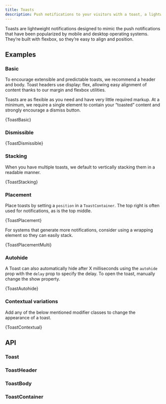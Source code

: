 ```yaml
---
title: Toasts
description: Push notifications to your visitors with a toast, a lightweight and easily customizable alert message.
---
```



Toasts are lightweight notifications designed to mimic the push notifications that have been popularized by mobile and desktop operating systems. They’re built with flexbox, so they’re easy to align and position.

## Examples

### Basic

To encourage extensible and predictable toasts, we recommend a header and body. Toast headers use display: flex, allowing easy alignment of content thanks to our margin and flexbox utilities.

Toasts are as flexible as you need and have very little required markup. At a minimum, we require a single element to contain your “toasted” content and strongly encourage a dismiss button.

<CodeBlock language="jsx" live>
  {ToastBasic}
</CodeBlock>

### Dismissible

<CodeBlock language="jsx" live>
  {ToastDismissible}
</CodeBlock>

### Stacking

When you have multiple toasts, we default to vertically stacking them in a readable manner.

<CodeBlock language="jsx" live>
  {ToastStacking}
</CodeBlock>

### Placement

Place toasts by setting a `position` in a `ToastContainer`. The top right is often used for notifications, as is the top middle.

<CodeBlock language="jsx" live>
  {ToastPlacement}
</CodeBlock>

For systems that generate more notifications, consider using a wrapping element so they can easily stack.

<CodeBlock language="jsx" live>
  {ToastPlacementMulti}
</CodeBlock>

### Autohide

A Toast can also automatically hide after X milliseconds using the `autohide` prop with the `delay` prop to specify the delay. To open the toast, manually change the show property.

<CodeBlock language="jsx" live>
  {ToastAutohide}
</CodeBlock>

### Contextual variations

Add any of the below mentioned modifier classes to change the appearance of a toast.

<CodeBlock language="jsx" live>
  {ToastContextual}
</CodeBlock>

## API

### Toast

<PropsTable name="Toast" />

### ToastHeader

<PropsTable name="ToastHeader" />

### ToastBody

<PropsTable name="ToastBody" />

### ToastContainer

<PropsTable name="ToastContainer" />
